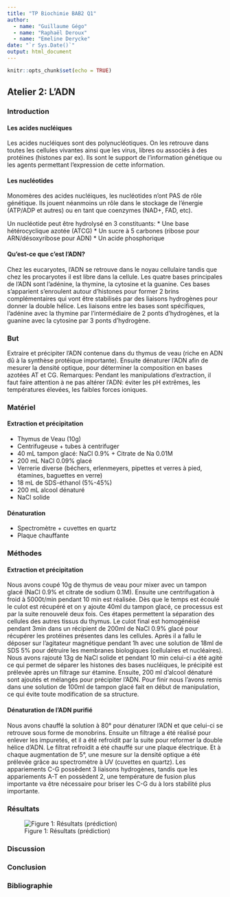 ```yaml
---
title: "TP Biochimie BAB2 Q1"
author: 
  - name: "Guillaume Gégo"
  - name: "Raphaël Deroux"
  - name: "Emeline Derycke"
date: "`r Sys.Date()`"
output: html_document
---
```


```r
knitr::opts_chunk$set(echo = TRUE)
```

## **Atelier 2:** L'ADN

### Introduction

#### Les acides nucléiques
Les acides nucléiques sont des polynucléotiques. On les retrouve dans toutes les cellules vivantes ainsi que les virus, libres ou associés à des protéines (histones par ex). Ils sont le support de l'information génétique ou les agents permettant l'expression de cette information.

#### Les nucléotides
Monomères des acides nucléiques, les nucléotides n'ont PAS de rôle génétique. Ils jouent néanmoins un rôle dans le stockage de l'énergie (ATP/ADP et autres) ou en tant que coenzymes (NAD+, FAD, etc).
  
Un nucléotide peut être hydrolysé en 3 constituants:
* Une base hétérocyclique azotée (ATCG)
* Un sucre à 5 carbones (ribose pour ARN/désoxyribose pour ADN)
* Un acide phosphorique

#### Qu'est-ce que c'est l'ADN?
Chez les eucaryotes, l’ADN se retrouve dans le noyau cellulaire tandis que chez les procaryotes il est libre dans la cellule. Les quatre bases principales de l’ADN sont l’adénine, la thymine, la cytosine et la guanine. Ces bases s’apparient s’enroulent autour d’histones pour former 2 brins complémentaires qui vont être stabilisés par des liaisons hydrogènes pour donner la double hélice. Les liaisons entre les bases sont spécifiques, l’adénine avec la thymine par l’intermédiaire de 2 ponts d’hydrogènes, et la guanine avec la cytosine par 3 ponts d’hydrogène.
  
### But
Extraire et précipiter l'ADN contenue dans du thymus de veau (riche en ADN dû à la synthèse protéique importante). Ensuite dénaturer l’ADN afin de mesurer la densité optique, pour déterminer la composition en bases azotées AT et CG.
Remarques: Pendant les manipulations d’extraction, il faut faire attention à ne pas altérer l’ADN: éviter les pH extrêmes, les températures élevées, les faibles forces ioniques.
  
### Matériel
#### Extraction et précipitation
* Thymus de Veau (10g)
* Centrifugeuse + tubes à centrifuger
* 40 mL tampon glacé: NaCl 0.9% + Citrate de Na 0.01M
* 200 mL NaCl 0.09% glacé
* Verrerie diverse (béchers, erlenmeyers, pipettes et verres à pied, étamines, baguettes en verre)
* 18 mL de SDS-éthanol (5%-45%)
* 200 mL alcool dénaturé
* NaCl solide
  
#### Dénaturation
* Spectromètre + cuvettes en quartz
* Plaque chauffante
  
### Méthodes

#### Extraction et précipitation
Nous avons coupé 10g de thymus de veau pour mixer avec un tampon glacé (NaCl 0.9% et citrate de sodium 0.1M). Ensuite une centrifugation à froid à 5000t/min pendant 10 min est réalisée. Dès que le temps est écoulé le culot est récupéré et on y ajoute 40ml du tampon glacé, ce processus est par la suite renouvelé deux fois. Ces étapes permettent la séparation des cellules des autres tissus du thymus. Le culot final est homogénéisé pendant 3min dans un récipient de 200ml de NaCl 0.9% glacé pour récupérer les protéines présentes dans les cellules. Après il a fallu le déposer sur l’agitateur magnétique pendant 1h avec une solution de 18ml de SDS 5% pour détruire les membranes biologiques (cellulaires et nucléaires). Nous avons rajouté 13g de NaCl solide et pendant 10 min celui-ci a été agité ce qui permet de séparer les histones des bases nucléiques, le précipité est prélevée après un filtrage sur étamine. Ensuite, 200 ml d’alcool dénaturé sont ajoutés et mélangés pour précipiter l’ADN. Pour finir nous l’avons remis dans une solution de 100ml de tampon glacé fait en début de manipulation, ce qui évite toute modification de sa structure. 

####  Dénaturation de l’ADN purifié
Nous avons chauffé la solution à 80° pour dénaturer l’ADN et que celui-ci se retrouve sous forme de monobrins. Ensuite un filtrage a été réalisé pour enlever les impuretés, et il a été refroidit par la suite pour reformer la double hélice d’ADN. Le filtrat refroidit a été chauffé sur une plaque électrique. Et à chaque augmentation de 5°, une mesure sur la densité optique a été prélevée grâce au spectromètre à UV (cuvettes en quartz). Les appariements C-G possèdent 3 liaisons hydrogènes, tandis que les appariements A-T en possèdent 2, une température de fusion plus importante va être nécessaire pour briser les C-G du à lors stabilité plus importante.
  
### Résultats
![Figure 1: Résultats (prédiction)](../Images/resultats-ADN.png)
  
### Discussion

  
### Conclusion


### Bibliographie


